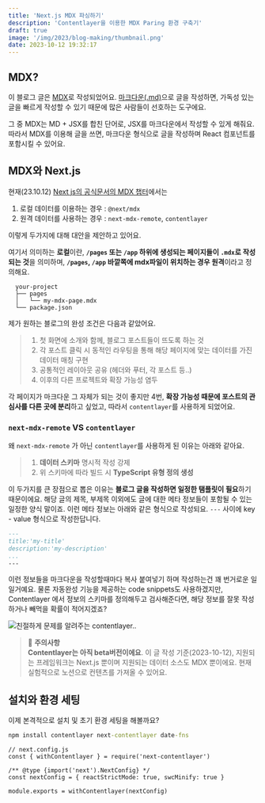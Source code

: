 ```yaml
---
title: 'Next.js MDX 파싱하기'
description: 'Contentlayer을 이용한 MDX Paring 환경 구축기'
draft: true
image: '/img/2023/blog-making/thumbnail.png'
date: 2023-10-12 19:32:17
---
```


## MDX?
이 블로그 글은 [MDX](https://mdxjs.com/)로 작성되었어요. [마크다운(.md)](https://www.markdownguide.org/)으로 글을 작성하면, 가독성 있는 글을 빠르게 작성할 수 있기 때문에 많은 사람들이 선호하는 도구에요.

그 중 MDX는 MD + JSX를 합친 단어로, JSX를 마크다운에서 작성할 수 있게 해줘요. 따라서 MDX를 이용해 글을 쓰면, 마크다운 형식으로 글을 작성하며 React 컴포넌트를 포함시킬 수 있어요.

## MDX와 Next.js

현재(23.10.12) [Next js의 공식문서의 MDX 챕터](https://nextjs.org/docs/pages/building-your-application/configuring/mdx)에서는

1. 로컬 데이터를 이용하는 경우 : `@next/mdx`
2. 원격 데이터를 사용하는 경우 :  `next-mdx-remote`, `contentlayer`

이렇게 두가지에 대해 대안을 제안하고 있어요.

여기서 의미하는 **로컬**이란, **`/pages` 또는 `/app` 하위에 생성되는 페이지들이 `.mdx`로 작성되는 것**을 의미하며,
**`/pages`, `/app` 바깥쪽에 mdx파일이 위치하는 경우 원격**이라고 정의해요.

```shell caption="로컬인 상황 파일 구조 예시"
  your-project
  ├── pages
  │   └── my-mdx-page.mdx
  └── package.json
```

제가 원하는 블로그의 완성 조건은 다음과 같았어요.
> 1. 첫 화면에 소개와 함께, 블로그 포스트들이 뜨도록 하는 것
> 2. 각 포스트 클릭 시 동적인 라우팅을 통해 해당 페이지에 맞는 데이터를 가진 데이터 매칭 구현
> 3. 공통적인 레이아웃 공유 (헤더와 푸터, 각 포스트 등..)
> 4. 이후의 다른 프로젝트와 확장 가능성 염두

각 페이지가 마크다운 그 자체가 되는 것이 좋지만 4번, **확장 가능성 때문에 포스트의 관심사를 다른 곳에 분리**하고 싶었고, 따라서 `contentlayer`를 사용하게 되었어요.

### `next-mdx-remote` VS `contentlayer`

왜 `next-mdx-remote` 가 아닌 `contentlayer`를 사용하게 된 이유는 아래와 같아요.

> 1. **데이터 스키마** 명시적 작성 강제
> 2. 위 스키마에 따라 빌드 시 **TypeScript 유형 정의 생성**

이 두가지를 큰 장점으로 뽑은 이유는 **블로그 글을 작성하면 일정한 탬플릿이 필요**하기 때문이에요. 해당 글의 제목, 부제목 이외에도 글에 대한 메타 정보들이 포함될 수 있는 일정한 양식 말이죠. 이런 메타 정보는 아래와 같은 형식으로 작성되요. `---` 사이에 key - value 형식으로 작성한답니다.

``` md {1,5} caption="마크다운에서 에서 메타데이터 표기 방식"
---
title:'my-title'
description:'my-description'
...
---
```

이런 정보들을 마크다운을 작성할때마다 복사 붙여넣기 하며 작성하는건 꽤 번거로운 일 일거예요. 물론 자동완성 기능을 제공하는 code snippets도 사용하겠지만, Contentlayer 에서 정보의 스키마를 정의해두고 검사해준다면, 해당 정보를 잘못 작성하거나 빼먹을 확률이 적어지겠죠?

![친절하게 문제를 알려주는 contentlayer..](/posts/3/231012-204506.png)

> 🔖 **주의사항** <br />
> **Contentlayer는 아직 beta버전이에요**. 이 글 작성 기준(2023-10-12), 지원되는 프레임워크는 Next.js 뿐이며 지원되는 데이터 소스도 MDX 뿐이에요. 현재 실험적으로 노션으로 컨텐츠를 가져올 수 있어요.

## 설치와 환경 세팅

이제 본격적으로 설치 및 초기 환경 세팅을 해볼까요?

``` cmd
npm install contentlayer next-contentlayer date-fns
```

``` tsx
// next.config.js
const { withContentlayer } = require('next-contentlayer')

/** @type {import('next').NextConfig} */
const nextConfig = { reactStrictMode: true, swcMinify: true }

module.exports = withContentlayer(nextConfig)
```